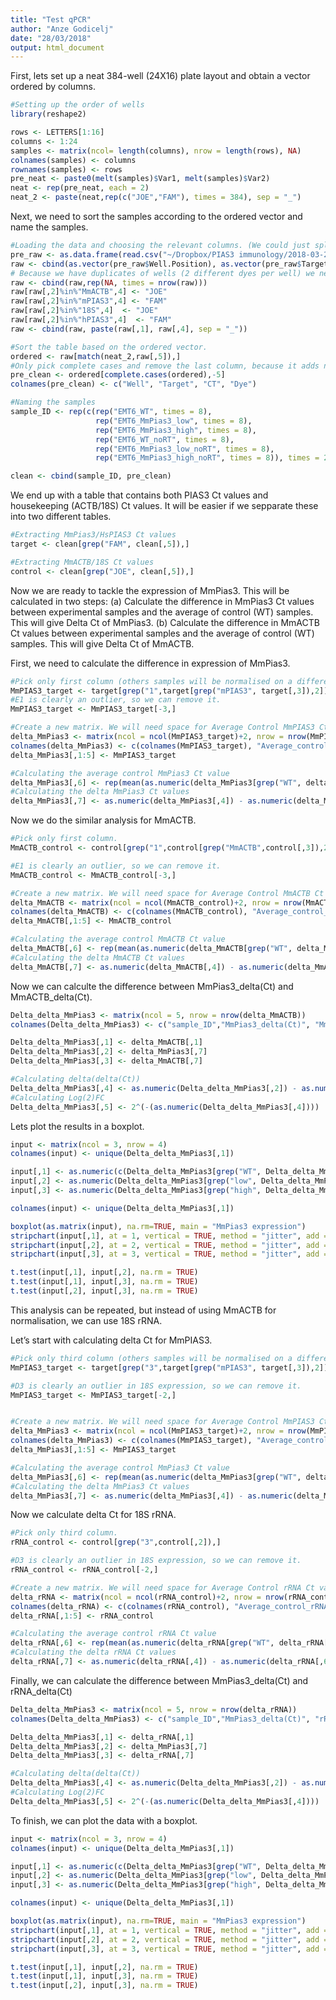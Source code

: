 ```yaml
---
title: "Test qPCR"
author: "Anze Godicelj"
date: "28/03/2018"
output: html_document
---
```


First, lets set up a neat 384-well (24X16) plate layout and obtain a vector ordered by columns. 

```r
#Setting up the order of wells
library(reshape2)

rows <- LETTERS[1:16]
columns <- 1:24
samples <- matrix(ncol= length(columns), nrow = length(rows), NA)
colnames(samples) <- columns
rownames(samples) <- rows
pre_neat <- paste0(melt(samples)$Var1, melt(samples)$Var2)
neat <- rep(pre_neat, each = 2)
neat_2 <- paste(neat,rep(c("JOE","FAM"), times = 384), sep = "_")


```

Next, we need to sort the samples according to the ordered vector and name the samples.
```r
#Loading the data and choosing the relevant columns. (We could just split this matrix into 2 - FAM and JOE. This would bypass the Well_dye merging.)
pre_raw <- as.data.frame(read.csv("~/Dropbox/PIAS3 immunology/2018-03-23 PKG-mPIAS3-qPCR.csv"))[1:192,]
raw <- cbind(as.vector(pre_raw$Well.Position), as.vector(pre_raw$Target.Name), as.vector(pre_raw$CT))
# Because we have duplicates of wells (2 different dyes per well) we need to add the dye classifier to be able to sort the wells.
raw <- cbind(raw,rep(NA, times = nrow(raw)))
raw[raw[,2]%in%"MmACTB",4] <- "JOE"
raw[raw[,2]%in%"mPIAS3",4] <- "FAM"
raw[raw[,2]%in%"18S",4]  <- "JOE"
raw[raw[,2]%in%"hPIAS3",4]  <- "FAM"
raw <- cbind(raw, paste(raw[,1], raw[,4], sep = "_"))

#Sort the table based on the ordered vector.
ordered <- raw[match(neat_2,raw[,5]),]
#Only pick complete cases and remove the last column, because it adds nothing.
pre_clean <- ordered[complete.cases(ordered),-5]
colnames(pre_clean) <- c("Well", "Target", "CT", "Dye")

#Naming the samples 
sample_ID <- rep(c(rep("EMT6_WT", times = 8),
                   rep("EMT6_MmPias3_low", times = 8),
                   rep("EMT6_MmPias3_high", times = 8),
                   rep("EMT6_WT_noRT", times = 8),
                   rep("EMT6_MmPias3_low_noRT", times = 8),
                   rep("EMT6_MmPias3_high_noRT", times = 8)), times = 2)

clean <- cbind(sample_ID, pre_clean)
```

We end up with a table that contains both PIAS3 Ct values and housekeeping (ACTB/18S) Ct values. It will be easier if we sepparate these into two different tables.
```r
#Extracting MmPias3/HsPIAS3 Ct values
target <- clean[grep("FAM", clean[,5]),]

#Extracting MmACTB/18S Ct values
control <- clean[grep("JOE", clean[,5]),]
```

Now we are ready to tackle the expression of MmPias3. This will be calculated in two steps:
  (a) Calculate the difference in MmPias3 Ct values between experimental samples and the average of control (WT) samples. This will give Delta Ct of MmPias3.
  (b) Calculate the difference in MmACTB Ct values between experimental samples and the average of control (WT) samples. This will give Delta Ct of MmACTB.
  
First, we need to calculate the difference in expression of MmPias3.
```r
#Pick only first column (others samples will be normalised on a different gene).
MmPIAS3_target <- target[grep("1",target[grep("mPIAS3", target[,3]),2]),]
#E1 is clearly an outlier, so we can remove it.
MmPIAS3_target <- MmPIAS3_target[-3,]

#Create a new matrix. We will need space for Average Control MmPIAS3 Ct value and MmPias3_delta(Ct) value
delta_MmPias3 <- matrix(ncol = ncol(MmPIAS3_target)+2, nrow = nrow(MmPIAS3_target))
colnames(delta_MmPias3) <- c(colnames(MmPIAS3_target), "Average_control_MmPIAS3_Ct", "MmPias3_delta(Ct)")
delta_MmPias3[,1:5] <- MmPIAS3_target

#Calculating the average control MmPias3 Ct value
delta_MmPias3[,6] <- rep(mean(as.numeric(delta_MmPias3[grep("WT", delta_MmPias3[,1]),4])), times = nrow(delta_MmPias3))
#Calculating the delta MmPias3 Ct values
delta_MmPias3[,7] <- as.numeric(delta_MmPias3[,4]) - as.numeric(delta_MmPias3[,6])
```

Now we do the similar analysis for MmACTB.
```r
#Pick only first column.
MmACTB_control <- control[grep("1",control[grep("MmACTB",control[,3]),2]),]

#E1 is clearly an outlier, so we can remove it.
MmACTB_control <- MmACTB_control[-3,]

#Create a new matrix. We will need space for Average Control MmACTB Ct value and MmACTB_delta(Ct) value
delta_MmACTB <- matrix(ncol = ncol(MmACTB_control)+2, nrow = nrow(MmACTB_control))
colnames(delta_MmACTB) <- c(colnames(MmACTB_control), "Average_control_MmACTB_Ct", "MmACTB_delta(Ct)")
delta_MmACTB[,1:5] <- MmACTB_control

#Calculating the average control MmACTB Ct value
delta_MmACTB[,6] <- rep(mean(as.numeric(delta_MmACTB[grep("WT", delta_MmACTB[,1]),4])), times = nrow(delta_MmACTB))
#Calculating the delta MmACTB Ct values
delta_MmACTB[,7] <- as.numeric(delta_MmACTB[,4]) - as.numeric(delta_MmACTB[,6])
```
Now we can calculte the difference between MmPias3_delta(Ct) and MmACTB_delta(Ct).
```r
Delta_delta_MmPias3 <- matrix(ncol = 5, nrow = nrow(delta_MmACTB))
colnames(Delta_delta_MmPias3) <- c("sample_ID","MmPias3_delta(Ct)", "MmACTB_delta(Ct)", "MmPias3_delta(Ct) - MmACTB_delta(Ct)", "log(2)FC" )

Delta_delta_MmPias3[,1] <- delta_MmACTB[,1]
Delta_delta_MmPias3[,2] <- delta_MmPias3[,7]
Delta_delta_MmPias3[,3] <- delta_MmACTB[,7]

#Calculating delta(delta(Ct))
Delta_delta_MmPias3[,4] <- as.numeric(Delta_delta_MmPias3[,2]) - as.numeric(Delta_delta_MmPias3[,3])
#Calculating Log(2)FC
Delta_delta_MmPias3[,5] <- 2^(-(as.numeric(Delta_delta_MmPias3[,4])))
```

Lets plot the results in a boxplot.
```r
input <- matrix(ncol = 3, nrow = 4)
colnames(input) <- unique(Delta_delta_MmPias3[,1])

input[,1] <- as.numeric(c(Delta_delta_MmPias3[grep("WT", Delta_delta_MmPias3[,1]),5], NA)) # Can I solve this more elegantly??
input[,2] <- as.numeric(Delta_delta_MmPias3[grep("low", Delta_delta_MmPias3[,1]),5])
input[,3] <- as.numeric(Delta_delta_MmPias3[grep("high", Delta_delta_MmPias3[,1]),5])

colnames(input) <- unique(Delta_delta_MmPias3[,1])

boxplot(as.matrix(input), na.rm=TRUE, main = "MmPias3 expression")
stripchart(input[,1], at = 1, vertical = TRUE, method = "jitter", add = TRUE, pch = 20)
stripchart(input[,2], at = 2, vertical = TRUE, method = "jitter", add = TRUE, pch = 20)
stripchart(input[,3], at = 3, vertical = TRUE, method = "jitter", add = TRUE, pch = 20)

t.test(input[,1], input[,2], na.rm = TRUE)
t.test(input[,1], input[,3], na.rm = TRUE)
t.test(input[,2], input[,3], na.rm = TRUE)

```


This analysis can be repeated, but instead of using MmACTB for normalisation, we can use 18S rRNA.

Let's start with calculating delta Ct for MmPIAS3.
```r
#Pick only third column (others samples will be normalised on a different gene).
MmPIAS3_target <- target[grep("3",target[grep("mPIAS3", target[,3]),2]),]

#D3 is clearly an outlier in 18S expression, so we can remove it.
MmPIAS3_target <- MmPIAS3_target[-2,]


#Create a new matrix. We will need space for Average Control MmPIAS3 Ct value and MmPias3_delta(Ct) value
delta_MmPias3 <- matrix(ncol = ncol(MmPIAS3_target)+2, nrow = nrow(MmPIAS3_target))
colnames(delta_MmPias3) <- c(colnames(MmPIAS3_target), "Average_control_MmPIAS3_Ct", "MmPias3_delta(Ct)")
delta_MmPias3[,1:5] <- MmPIAS3_target

#Calculating the average control MmPias3 Ct value
delta_MmPias3[,6] <- rep(mean(as.numeric(delta_MmPias3[grep("WT", delta_MmPias3[,1]),4])), times = nrow(delta_MmPias3))
#Calculating the delta MmPias3 Ct values
delta_MmPias3[,7] <- as.numeric(delta_MmPias3[,4]) - as.numeric(delta_MmPias3[,6])
```

Now we calculate delta Ct for 18S rRNA.
```r
#Pick only third column.
rRNA_control <- control[grep("3",control[,2]),]

#D3 is clearly an outlier in 18S expression, so we can remove it.
rRNA_control <- rRNA_control[-2,]

#Create a new matrix. We will need space for Average Control rRNA Ct value and rRNA_delta(Ct) value
delta_rRNA <- matrix(ncol = ncol(rRNA_control)+2, nrow = nrow(rRNA_control))
colnames(delta_rRNA) <- c(colnames(rRNA_control), "Average_control_rRNA_Ct", "rRNA_delta(Ct)")
delta_rRNA[,1:5] <- rRNA_control

#Calculating the average control rRNA Ct value
delta_rRNA[,6] <- rep(mean(as.numeric(delta_rRNA[grep("WT", delta_rRNA[,1]),4])), times = nrow(delta_rRNA))
#Calculating the delta rRNA Ct values
delta_rRNA[,7] <- as.numeric(delta_rRNA[,4]) - as.numeric(delta_rRNA[,6])
```

Finally, we can calculate the difference between MmPias3_delta(Ct) and rRNA_delta(Ct)

```r
Delta_delta_MmPias3 <- matrix(ncol = 5, nrow = nrow(delta_rRNA))
colnames(Delta_delta_MmPias3) <- c("sample_ID","MmPias3_delta(Ct)", "rRNA_delta(Ct)", "MmPias3_delta(Ct) - rRNA_delta(Ct)", "log(2)FC" )

Delta_delta_MmPias3[,1] <- delta_rRNA[,1]
Delta_delta_MmPias3[,2] <- delta_MmPias3[,7]
Delta_delta_MmPias3[,3] <- delta_rRNA[,7]

#Calculating delta(delta(Ct))
Delta_delta_MmPias3[,4] <- as.numeric(Delta_delta_MmPias3[,2]) - as.numeric(Delta_delta_MmPias3[,3])
#Calculating Log(2)FC
Delta_delta_MmPias3[,5] <- 2^(-(as.numeric(Delta_delta_MmPias3[,4])))
```
To finish, we can plot the data with a boxplot.
```r
input <- matrix(ncol = 3, nrow = 4)
colnames(input) <- unique(Delta_delta_MmPias3[,1])

input[,1] <- as.numeric(c(Delta_delta_MmPias3[grep("WT", Delta_delta_MmPias3[,1]),5], NA)) # Can I solve this more elegantly??
input[,2] <- as.numeric(Delta_delta_MmPias3[grep("low", Delta_delta_MmPias3[,1]),5])
input[,3] <- as.numeric(Delta_delta_MmPias3[grep("high", Delta_delta_MmPias3[,1]),5])

colnames(input) <- unique(Delta_delta_MmPias3[,1])

boxplot(as.matrix(input), na.rm=TRUE, main = "MmPias3 expression")
stripchart(input[,1], at = 1, vertical = TRUE, method = "jitter", add = TRUE, pch = 20)
stripchart(input[,2], at = 2, vertical = TRUE, method = "jitter", add = TRUE, pch = 20)
stripchart(input[,3], at = 3, vertical = TRUE, method = "jitter", add = TRUE, pch = 20)

t.test(input[,1], input[,2], na.rm = TRUE)
t.test(input[,1], input[,3], na.rm = TRUE)
t.test(input[,2], input[,3], na.rm = TRUE)
```

